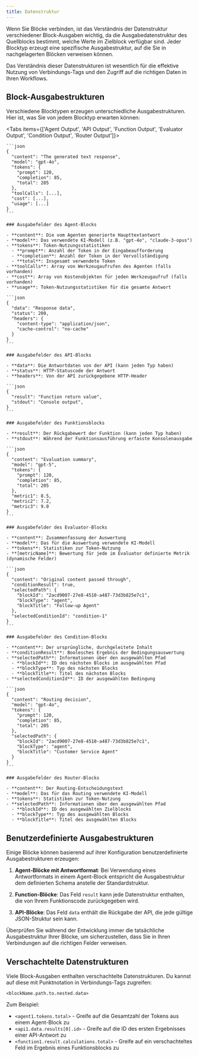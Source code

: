```yaml
---
title: Datenstruktur
---
```



Wenn Sie Blöcke verbinden, ist das Verständnis der Datenstruktur verschiedener Block-Ausgaben wichtig, da die Ausgabedatenstruktur des Quellblocks bestimmt, welche Werte im Zielblock verfügbar sind. Jeder Blocktyp erzeugt eine spezifische Ausgabestruktur, auf die Sie in nachgelagerten Blöcken verweisen können.

<Callout type="info">
  Das Verständnis dieser Datenstrukturen ist wesentlich für die effektive Nutzung von Verbindungs-Tags und
  den Zugriff auf die richtigen Daten in Ihren Workflows.
</Callout>

## Block-Ausgabestrukturen

Verschiedene Blocktypen erzeugen unterschiedliche Ausgabestrukturen. Hier ist, was Sie von jedem Blocktyp erwarten können:

<Tabs items={['Agent Output', 'API Output', 'Function Output', 'Evaluator Output', 'Condition Output', 'Router Output']}>
  <Tab>

    ```json
    {
      "content": "The generated text response",
      "model": "gpt-4o",
      "tokens": {
        "prompt": 120,
        "completion": 85,
        "total": 205
      },
      "toolCalls": [...],
      "cost": [...],
      "usage": [...]
    }
    ```

    ### Ausgabefelder des Agent-Blocks

    - **content**: Die vom Agenten generierte Haupttextantwort
    - **model**: Das verwendete KI-Modell (z.B. "gpt-4o", "claude-3-opus")
    - **tokens**: Token-Nutzungsstatistiken
      - **prompt**: Anzahl der Token in der Eingabeaufforderung
      - **completion**: Anzahl der Token in der Vervollständigung
      - **total**: Insgesamt verwendete Token
    - **toolCalls**: Array von Werkzeugaufrufen des Agenten (falls vorhanden)
    - **cost**: Array von Kostenobjekten für jeden Werkzeugaufruf (falls vorhanden)
    - **usage**: Token-Nutzungsstatistiken für die gesamte Antwort

  </Tab>
  <Tab>

    ```json
    {
      "data": "Response data",
      "status": 200,
      "headers": {
        "content-type": "application/json",
        "cache-control": "no-cache"
      }
    }
    ```

    ### Ausgabefelder des API-Blocks

    - **data**: Die Antwortdaten von der API (kann jeden Typ haben)
    - **status**: HTTP-Statuscode der Antwort
    - **headers**: Von der API zurückgegebene HTTP-Header

  </Tab>
  <Tab>

    ```json
    {
      "result": "Function return value",
      "stdout": "Console output",
    }
    ```

    ### Ausgabefelder des Funktionsblocks

    - **result**: Der Rückgabewert der Funktion (kann jeden Typ haben)
    - **stdout**: Während der Funktionsausführung erfasste Konsolenausgabe

  </Tab>
  <Tab>

    ```json
    {
      "content": "Evaluation summary",
      "model": "gpt-5",
      "tokens": {
        "prompt": 120,
        "completion": 85,
        "total": 205
      },
      "metric1": 8.5,
      "metric2": 7.2,
      "metric3": 9.0
    }
    ```

    ### Ausgabefelder des Evaluator-Blocks

    - **content**: Zusammenfassung der Auswertung
    - **model**: Das für die Auswertung verwendete KI-Modell
    - **tokens**: Statistiken zur Token-Nutzung
    - **[metricName]**: Bewertung für jede im Evaluator definierte Metrik (dynamische Felder)

  </Tab>
  <Tab>

    ```json
    {
      "content": "Original content passed through",
      "conditionResult": true,
      "selectedPath": {
        "blockId": "2acd9007-27e8-4510-a487-73d3b825e7c1",
        "blockType": "agent",
        "blockTitle": "Follow-up Agent"
      },
      "selectedConditionId": "condition-1"
    }
    ```

    ### Ausgabefelder des Condition-Blocks

    - **content**: Der ursprüngliche, durchgeleitete Inhalt
    - **conditionResult**: Boolesches Ergebnis der Bedingungsauswertung
    - **selectedPath**: Informationen über den ausgewählten Pfad
      - **blockId**: ID des nächsten Blocks im ausgewählten Pfad
      - **blockType**: Typ des nächsten Blocks
      - **blockTitle**: Titel des nächsten Blocks
    - **selectedConditionId**: ID der ausgewählten Bedingung

  </Tab>
  <Tab>

    ```json
    {
      "content": "Routing decision",
      "model": "gpt-4o",
      "tokens": {
        "prompt": 120,
        "completion": 85,
        "total": 205
      },
      "selectedPath": {
        "blockId": "2acd9007-27e8-4510-a487-73d3b825e7c1",
        "blockType": "agent",
        "blockTitle": "Customer Service Agent"
      }
    }
    ```

    ### Ausgabefelder des Router-Blocks

    - **content**: Der Routing-Entscheidungstext
    - **model**: Das für das Routing verwendete KI-Modell
    - **tokens**: Statistiken zur Token-Nutzung
    - **selectedPath**: Informationen über den ausgewählten Pfad
      - **blockId**: ID des ausgewählten Zielblocks
      - **blockType**: Typ des ausgewählten Blocks
      - **blockTitle**: Titel des ausgewählten Blocks

  </Tab>
</Tabs>

## Benutzerdefinierte Ausgabestrukturen

Einige Blöcke können basierend auf ihrer Konfiguration benutzerdefinierte Ausgabestrukturen erzeugen:

1. **Agent-Blöcke mit Antwortformat**: Bei Verwendung eines Antwortformats in einem Agent-Block entspricht die Ausgabestruktur dem definierten Schema anstelle der Standardstruktur.

2. **Function-Blöcke**: Das Feld `result` kann jede Datenstruktur enthalten, die von Ihrem Funktionscode zurückgegeben wird.

3. **API-Blöcke**: Das Feld `data` enthält die Rückgabe der API, die jede gültige JSON-Struktur sein kann.

<Callout type="warning">
  Überprüfen Sie während der Entwicklung immer die tatsächliche Ausgabestruktur Ihrer Blöcke, um sicherzustellen, dass Sie in Ihren Verbindungen auf die richtigen Felder verweisen.
</Callout>

## Verschachtelte Datenstrukturen

Viele Block-Ausgaben enthalten verschachtelte Datenstrukturen. Du kannst auf diese mit Punktnotation in Verbindungs-Tags zugreifen:

```
<blockName.path.to.nested.data>
```

Zum Beispiel:

- `<agent1.tokens.total>` - Greife auf die Gesamtzahl der Tokens aus einem Agent-Block zu
- `<api1.data.results[0].id>` - Greife auf die ID des ersten Ergebnisses einer API-Antwort zu
- `<function1.result.calculations.total>` - Greife auf ein verschachteltes Feld im Ergebnis eines Funktionsblocks zu

